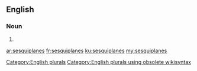 ==English==

===Noun===
{{head|en}}

# {{plural of|sesquiplane}}

[[Category:English plurals]][[Category:English plurals using obsolete wikisyntax]]

[[ar:sesquiplanes]]
[[fr:sesquiplanes]]
[[ku:sesquiplanes]]
[[my:sesquiplanes]]